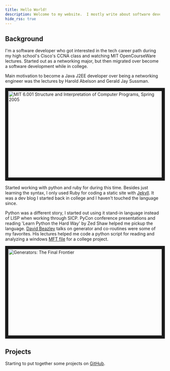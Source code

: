 ```yaml
---
title: Hello World!
description: Welcome to my website.  I mostly write about software development and tech topics that interests me.
hide_rss: true
---
```


## Background

I'm a software developer who got interested in the tech career path during my high school's Cisco's CCNA class and watching MIT OpenCourseWare lectures.
Started out as a networking major, but then migrated over become a software development while in college.

Main motivation to become a Java J2EE developer over being a networking engineer was the lectures by Harold Abelson and Gerald Jay Sussman.

<a href="http://www.youtube.com/watch?feature=player_embedded&v=-J_xL4IGhJA&list=PLE18841CABEA24090&index=2
" target="_blank"><img src="http://img.youtube.com/vi/v=-J_xL4IGhJA/0.jpg"
alt="MIT 6.001 Structure and Interpretation of Computer Programs, Spring 2005" width="500" height="281" border="10" /></a>


Started working with python and ruby for during this time.  Besides just learning the syntax, I only used Ruby for coding a static site with [Jekyll](https://jekyllrb.com/).
It was a dev blog I started back in college and I haven't touched the language since.

Python was a different story, I started out using it stand-in language instead of LISP when working through SICP.
PyCon conference presentations and reading 'Learn Python the Hard Way' by Zed Shaw helped me pickup the language.
[David Beazley](https://www.dabeaz.com/) talks on generator and co-routines were some of my favorites.
His lectures helped me code a python script for reading and analyzing a windows [MFT file](https://en.wikipedia.org/wiki/NTFS#Master_File_Table) for a college project.

<a href="http://www.youtube.com/watch?feature=player_embedded&v=5-qadlG7tWo
" target="_blank"><img src="http://img.youtube.com/vi/5-qadlG7tWo/0.jpg"
alt="Generators: The Final Frontier" width="500" height="281" border="10" /></a>


## Projects

Starting to put together some projects on [GitHub](https://github.com/Dan-Moore).
